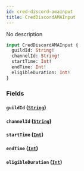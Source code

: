 ```yaml
---
id: cred-discord-amainput
title: CredDiscordAMAInput
---
```



No description

```graphql
input CredDiscordAMAInput {
  guildId: String!
  channelId: String!
  startTime: Int!
  endTime: Int!
  eligibleDuration: Int!
}
```


### Fields

#### `guildId` ([`String`](../../references/scalars/string))




#### `channelId` ([`String`](../../references/scalars/string))




#### `startTime` ([`Int`](../../references/scalars/int))




#### `endTime` ([`Int`](../../references/scalars/int))




#### `eligibleDuration` ([`Int`](../../references/scalars/int))






